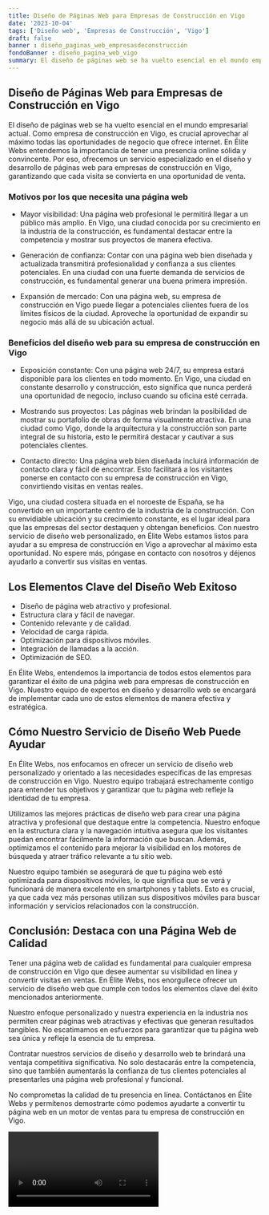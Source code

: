 ```yaml
---
title: Diseño de Páginas Web para Empresas de Construcción en Vigo
date: '2023-10-04'
tags: ['Diseño web', 'Empresas de Construcción', 'Vigo']
draft: false
banner : diseño_paginas_web_empresasdeconstrucción
fondoBanner : diseño_pagina_web_vigo
summary: El diseño de páginas web se ha vuelto esencial en el mundo empresarial actual. Como empresa de construcción en Vigo, es crucial aprovechar al máximo todas las oportunidades de negocio que ofrece internet. En Élite Webs entendemos la importancia de tener una presencia online sólida y convincente. Por eso, ofrecemos un servicio especializado en el diseño y desarrollo de páginas web para empresas de construcción en Vigo, garantizando que cada visita se convierta en una oportunidad de venta.
---
```


## Diseño de Páginas Web para Empresas de Construcción en Vigo

El diseño de páginas web se ha vuelto esencial en el mundo empresarial actual. Como empresa de construcción en Vigo, es crucial aprovechar al máximo todas las oportunidades de negocio que ofrece internet. En Élite Webs entendemos la importancia de tener una presencia online sólida y convincente. Por eso, ofrecemos un servicio especializado en el diseño y desarrollo de páginas web para empresas de construcción en Vigo, garantizando que cada visita se convierta en una oportunidad de venta.

### Motivos por los que necesita una página web

- Mayor visibilidad: Una página web profesional le permitirá llegar a un público más amplio. En Vigo, una ciudad conocida por su crecimiento en la industria de la construcción, es fundamental destacar entre la competencia y mostrar sus proyectos de manera efectiva.

- Generación de confianza: Contar con una página web bien diseñada y actualizada transmitirá profesionalidad y confianza a sus clientes potenciales. En una ciudad con una fuerte demanda de servicios de construcción, es fundamental generar una buena primera impresión.

- Expansión de mercado: Con una página web, su empresa de construcción en Vigo puede llegar a potenciales clientes fuera de los límites físicos de la ciudad. Aproveche la oportunidad de expandir su negocio más allá de su ubicación actual.

### Beneficios del diseño web para su empresa de construcción en Vigo

- Exposición constante: Con una página web 24/7, su empresa estará disponible para los clientes en todo momento. En Vigo, una ciudad en constante desarrollo y construcción, esto significa que nunca perderá una oportunidad de negocio, incluso cuando su oficina esté cerrada.

- Mostrando sus proyectos: Las páginas web brindan la posibilidad de mostrar su portafolio de obras de forma visualmente atractiva. En una ciudad como Vigo, donde la arquitectura y la construcción son parte integral de su historia, esto le permitirá destacar y cautivar a sus potenciales clientes.

- Contacto directo: Una página web bien diseñada incluirá información de contacto clara y fácil de encontrar. Esto facilitará a los visitantes ponerse en contacto con su empresa de construcción en Vigo, convirtiendo visitas en ventas reales.

Vigo, una ciudad costera situada en el noroeste de España, se ha convertido en un importante centro de la industria de la construcción. Con su envidiable ubicación y su crecimiento constante, es el lugar ideal para que las empresas del sector destaquen y obtengan beneficios. Con nuestro servicio de diseño web personalizado, en Élite Webs estamos listos para ayudar a su empresa de construcción en Vigo a aprovechar al máximo esta oportunidad. No espere más, póngase en contacto con nosotros y déjenos ayudarlo a convertir sus visitas en ventas.

<GifSeo />

<Cta />

## Los Elementos Clave del Diseño Web Exitoso
- Diseño de página web atractivo y profesional.
- Estructura clara y fácil de navegar.
- Contenido relevante y de calidad.
- Velocidad de carga rápida.
- Optimización para dispositivos móviles.
- Integración de llamadas a la acción.
- Optimización de SEO.

En Élite Webs, entendemos la importancia de todos estos elementos para garantizar el éxito de una página web para empresas de construcción en Vigo. Nuestro equipo de expertos en diseño y desarrollo web se encargará de implementar cada uno de estos elementos de manera efectiva y estratégica.

## Cómo Nuestro Servicio de Diseño Web Puede Ayudar
En Élite Webs, nos enfocamos en ofrecer un servicio de diseño web personalizado y orientado a las necesidades específicas de las empresas de construcción en Vigo. Nuestro equipo trabajará estrechamente contigo para entender tus objetivos y garantizar que tu página web refleje la identidad de tu empresa.

Utilizamos las mejores prácticas de diseño web para crear una página atractiva y profesional que destaque entre la competencia. Nuestro enfoque en la estructura clara y la navegación intuitiva asegura que los visitantes puedan encontrar fácilmente la información que buscan. Además, optimizamos el contenido para mejorar la visibilidad en los motores de búsqueda y atraer tráfico relevante a tu sitio web.

Nuestro equipo también se asegurará de que tu página web esté optimizada para dispositivos móviles, lo que significa que se verá y funcionará de manera excelente en smartphones y tablets. Esto es crucial, ya que cada vez más personas utilizan sus dispositivos móviles para buscar información y servicios relacionados con la construcción.

## Conclusión: Destaca con una Página Web de Calidad
Tener una página web de calidad es fundamental para cualquier empresa de construcción en Vigo que desee aumentar su visibilidad en línea y convertir visitas en ventas. En Élite Webs, nos enorgullece ofrecer un servicio de diseño web que cumple con todos los elementos clave del éxito mencionados anteriormente.

Nuestro enfoque personalizado y nuestra experiencia en la industria nos permiten crear páginas web atractivas y efectivas que generan resultados tangibles. No escatimamos en esfuerzos para garantizar que tu página web sea única y refleje la esencia de tu empresa.

Contratar nuestros servicios de diseño y desarrollo web te brindará una ventaja competitiva significativa. No solo destacarás entre la competencia, sino que también aumentarás la confianza de tus clientes potenciales al presentarles una página web profesional y funcional.

No comprometas la calidad de tu presencia en línea. Contáctanos en Élite Webs y permítenos demostrarte cómo podemos ayudarte a convertir tu página web en un motor de ventas para tu empresa de construcción en Vigo.

<Video />

<CtaBot job='Empresas de Construcción' city='Vigo'/>

<Gmaps query='Vigo+españa+maps' />